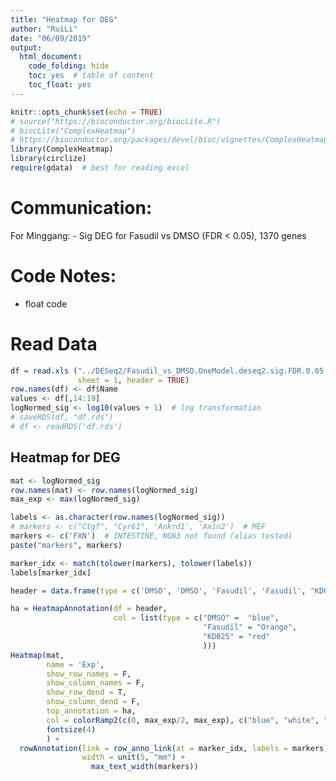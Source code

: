 ```yaml
---
title: "Heatmap for DEG"
author: "RuiLi"
date: "06/09/2019"
output:
  html_document:
    code_folding: hide
    toc: yes  # table of content
    toc_float: yes
---
```


```r
knitr::opts_chunk$set(echo = TRUE)
# source("https://bioconductor.org/biocLite.R")
# biocLite("ComplexHeatmap")
# https://bioconductor.org/packages/devel/bioc/vignettes/ComplexHeatmap/inst/doc/s4.heatmap_annotation.html 
library(ComplexHeatmap)
library(circlize)
require(gdata)  # best for reading excel
```

# Communication:
For Minggang:
- Sig DEG for Fasudil vs DMSO (FDR < 0.05), 1370 genes

# Code Notes:
- float code

# Read Data
```r
df = read.xls ("../DESeq2/Fasudil_vs_DMSO.OneModel.deseq2.sig.FDR.0.05.LFC.0.xlsx", 
               sheet = 1, header = TRUE)
row.names(df) <- df$Name
values <- df[,14:19]
logNormed_sig <- log10(values + 1)  # log transformation
# saveRDS(df, "df.rds")
# df <- readRDS('df.rds')
```


## Heatmap for DEG 
```r
mat <- logNormed_sig
row.names(mat) <- row.names(logNormed_sig)
max_exp <- max(logNormed_sig)

labels <- as.character(row.names(logNormed_sig))
# markers <- c("Ctgf", "Cyr61", 'Ankrd1', 'Axin2')  # MEF
markers <- c('FXN')  # INTESTINE, NGN3 not found (alias tested)
paste("markers", markers)

marker_idx <- match(tolower(markers), tolower(labels))
labels[marker_idx]

header = data.frame(type = c('DMSO', 'DMSO', 'Fasudil', 'Fasudil', "KD025", "KD025"))

ha = HeatmapAnnotation(df = header,  
                       col = list(type = c("DMSO" =  "blue", 
                                           "Fasudil" = "Orange",
                                           "KD025" = "red"
                                           )))
Heatmap(mat, 
        name = 'Exp',
        show_row_names = F,
        show_column_names = F,
        show_row_dend = T, 
        show_column_dend = F,
        top_annotation = ha, 
        col = colorRamp2(c(0, max_exp/2, max_exp), c("blue", "white", "red")), 
        fontsize(4)
        ) + 
  rowAnnotation(link = row_anno_link(at = marker_idx, labels = markers),
                width = unit(5, "mm") + 
                  max_text_width(markers))

```


